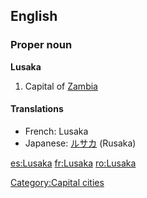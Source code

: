 ==English==

===Proper noun===
'''Lusaka'''
# Capital of [[Zambia]]

====Translations====
{{top}}
*French: Lusaka
*Japanese: [[ルサカ]] (Rusaka)
{{bottom}}

[[Category:Capital cities]]

[[es:Lusaka]]
[[fr:Lusaka]]
[[ro:Lusaka]]